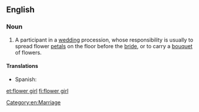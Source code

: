 ==English==

===Noun===
{{en-noun|head=[[flower]] [[girl]]}}

# A participant in a [[wedding]] procession, whose responsibility is usually to spread flower [[petal]]s on the floor before the [[bride]], or to carry a [[bouquet]] of flowers.

====Translations====
{{trans-top|participant in a wedding procession}}
*Spanish: {{t-|es|violetera}}
{{trans-mid}}
{{trans-bottom}}

[[Category:en:Marriage]]

[[et:flower girl]]
[[fi:flower girl]]